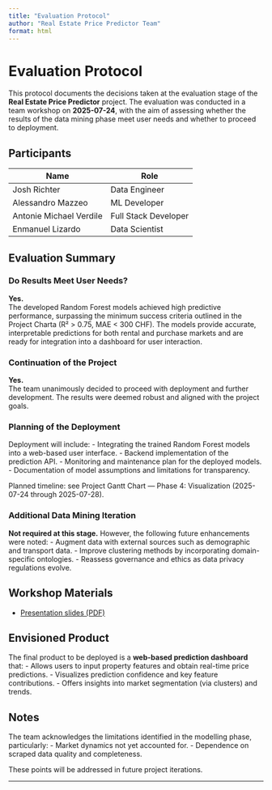 ```yaml
---
title: "Evaluation Protocol"
author: "Real Estate Price Predictor Team"
format: html
---
```


# Evaluation Protocol

This protocol documents the decisions taken at the evaluation stage of the **Real Estate Price Predictor** project. The evaluation was conducted in a team workshop on **2025-07-24**, with the aim of assessing whether the results of the data mining phase meet user needs and whether to proceed to deployment.

## Participants

| Name                        | Role                  |
|-----------------------------|-----------------------|
| Josh Richter                | Data Engineer         |
| Alessandro Mazzeo           | ML Developer          |
| Antonie Michael Verdile     | Full Stack Developer  |
| Enmanuel Lizardo            | Data Scientist        | 

## Evaluation Summary

### Do Results Meet User Needs?

**Yes.**  
The developed Random Forest models achieved high predictive performance, surpassing the minimum success criteria outlined in the Project Charta (R² > 0.75, MAE < 300 CHF). The models provide accurate, interpretable predictions for both rental and purchase markets and are ready for integration into a dashboard for user interaction.

### Continuation of the Project

**Yes.**  
The team unanimously decided to proceed with deployment and further development. The results were deemed robust and aligned with the project goals.

### Planning of the Deployment

Deployment will include:
- Integrating the trained Random Forest models into a web-based user interface.
- Backend implementation of the prediction API.
- Monitoring and maintenance plan for the deployed models.
- Documentation of model assumptions and limitations for transparency.

Planned timeline: see Project Gantt Chart — Phase 4: Visualization (2025-07-24 through 2025-07-28).

### Additional Data Mining Iteration

**Not required at this stage.**
However, the following future enhancements were noted:
- Augment data with external sources such as demographic and transport data.
- Improve clustering methods by incorporating domain-specific ontologies.
- Reassess governance and ethics as data privacy regulations evolve.

## Workshop Materials

- [Presentation slides (PDF)](Pitch_RealAIce.pdf)

## Envisioned Product

The final product to be deployed is a **web-based prediction dashboard** that:
- Allows users to input property features and obtain real-time price predictions.
- Visualizes prediction confidence and key feature contributions.
- Offers insights into market segmentation (via clusters) and trends.

## Notes

The team acknowledges the limitations identified in the modelling phase, particularly:
- Market dynamics not yet accounted for.
- Dependence on scraped data quality and completeness.

These points will be addressed in future project iterations.

---